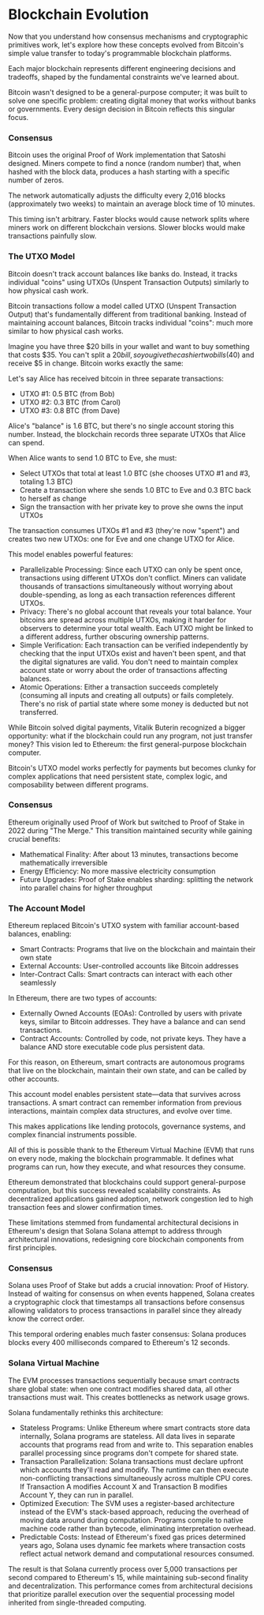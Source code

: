 
# Blockchain Evolution

Now that you understand how consensus mechanisms and cryptographic primitives work, let's explore how these concepts evolved from Bitcoin's simple value transfer to today's programmable blockchain platforms. 

Each major blockchain represents different engineering decisions and tradeoffs, shaped by the fundamental constraints we've learned about.

<ArticleSection name="Bitcoin" id="bitcoin" level="h2" />

Bitcoin wasn't designed to be a general-purpose computer; it was built to solve one specific problem: creating digital money that works without banks or governments. Every design decision in Bitcoin reflects this singular focus.

### Consensus

Bitcoin uses the original Proof of Work implementation that Satoshi designed. Miners compete to find a nonce (random number) that, when hashed with the block data, produces a hash starting with a specific number of zeros. 

The network automatically adjusts the difficulty every 2,016 blocks (approximately two weeks) to maintain an average block time of 10 minutes.

This timing isn't arbitrary. Faster blocks would cause network splits where miners work on different blockchain versions. Slower blocks would make transactions painfully slow.

### The UTXO Model 

Bitcoin doesn't track account balances like banks do. Instead, it tracks individual "coins" using UTXOs (Unspent Transaction Outputs) similarly to how physical cash work.


Bitcoin transactions follow a model called UTXO (Unspent Transaction Output) that's fundamentally different from traditional banking. Instead of maintaining account balances, Bitcoin tracks individual "coins": much more similar to how physical cash works.

Imagine you have three $20 bills in your wallet and want to buy something that costs $35. You can't split a $20 bill, so you give the cashier two bills ($40) and receive $5 in change. Bitcoin works exactly the same:

Let's say Alice has received bitcoin in three separate transactions:
- UTXO #1: 0.5 BTC (from Bob)
- UTXO #2: 0.3 BTC (from Carol)
- UTXO #3: 0.8 BTC (from Dave)

Alice's "balance" is 1.6 BTC, but there's no single account storing this number. Instead, the blockchain records three separate UTXOs that Alice can spend.

When Alice wants to send 1.0 BTC to Eve, she must:
- Select UTXOs that total at least 1.0 BTC (she chooses UTXO #1 and #3, totaling 1.3 BTC)
- Create a transaction where she sends 1.0 BTC to Eve and 0.3 BTC back to herself as change
- Sign the transaction with her private key to prove she owns the input UTXOs

The transaction consumes UTXOs #1 and #3 (they're now "spent") and creates two new UTXOs: one for Eve and one change UTXO for Alice.

This model enables powerful features:
- Parallelizable Processing: Since each UTXO can only be spent once, transactions using different UTXOs don't conflict. Miners can validate thousands of transactions simultaneously without worrying about double-spending, as long as each transaction references different UTXOs.
- Privacy: There's no global account that reveals your total balance. Your bitcoins are spread across multiple UTXOs, making it harder for observers to determine your total wealth. Each UTXO might be linked to a different address, further obscuring ownership patterns.
- Simple Verification: Each transaction can be verified independently by checking that the input UTXOs exist and haven't been spent, and that the digital signatures are valid. You don't need to maintain complex account state or worry about the order of transactions affecting balances.
- Atomic Operations: Either a transaction succeeds completely (consuming all inputs and creating all outputs) or fails completely. There's no risk of partial state where some money is deducted but not transferred.

<ArticleSection name="Ethereum" id="ethereum" level="h2" />

While Bitcoin solved digital payments, Vitalik Buterin recognized a bigger opportunity: what if the blockchain could run any program, not just transfer money? This vision led to Ethereum: the first general-purpose blockchain computer.

Bitcoin's UTXO model works perfectly for payments but becomes clunky for complex applications that need persistent state, complex logic, and composability between different programs.

### Consensus

Ethereum originally used Proof of Work but switched to Proof of Stake in 2022 during "The Merge." This transition maintained security while gaining crucial benefits:
- Mathematical Finality: After about 13 minutes, transactions become mathematically irreversible
- Energy Efficiency: No more massive electricity consumption
- Future Upgrades: Proof of Stake enables sharding: splitting the network into parallel chains for higher throughput

### The Account Model

Ethereum replaced Bitcoin's UTXO system with familiar account-based balances, enabling:
- Smart Contracts: Programs that live on the blockchain and maintain their own state
- External Accounts: User-controlled accounts like Bitcoin addresses
- Inter-Contract Calls: Smart contracts can interact with each other seamlessly

In Ethereum, there are two types of accounts:
- Externally Owned Accounts (EOAs): Controlled by users with private keys, similar to Bitcoin addresses. They have a balance and can send transactions.
- Contract Accounts: Controlled by code, not private keys. They have a balance AND store executable code plus persistent data.

For this reason, on Ethereum, smart contracts are autonomous programs that live on the blockchain, maintain their own state, and can be called by other accounts.

This account model enables persistent state—data that survives across transactions. A smart contract can remember information from previous interactions, maintain complex data structures, and evolve over time. 

This makes applications like lending protocols, governance systems, and complex financial instruments possible.

All of this is possible thank to the Ethereum Virtual Machine (EVM) that runs on every node, making the blockchain programmable. It defines what programs can run, how they execute, and what resources they consume.

<ArticleSection name="Solana" id="solana" level="h2" />

Ethereum demonstrated that blockchains could support general-purpose computation, but this success revealed scalability constraints. As decentralized applications gained adoption, network congestion led to high transaction fees and slower confirmation times. 

These limitations stemmed from fundamental architectural decisions in Ethereum's design that Solana Solana attempt to address through architectural innovations, redesigning core blockchain components from first principles.

### Consensus

Solana uses Proof of Stake but adds a crucial innovation: Proof of History. Instead of waiting for consensus on when events happened, Solana creates a cryptographic clock that timestamps all transactions before consensus allowing validators to process transactions in parallel since they already know the correct order.

This temporal ordering enables much faster consensus: Solana produces blocks every 400 milliseconds compared to Ethereum's 12 seconds.

### Solana Virtual Machine 

The EVM processes transactions sequentially because smart contracts share global state: when one contract modifies shared data, all other transactions must wait. This creates bottlenecks as network usage grows.

Solana fundamentally rethinks this architecture:
- Stateless Programs: Unlike Ethereum where smart contracts store data internally, Solana programs are stateless. All data lives in separate accounts that programs read from and write to. This separation enables parallel processing since programs don't compete for shared state.
- Transaction Parallelization: Solana transactions must declare upfront which accounts they'll read and modify. The runtime can then execute non-conflicting transactions simultaneously across multiple CPU cores. If Transaction A modifies Account X and Transaction B modifies Account Y, they can run in parallel.
- Optimized Execution: The SVM uses a register-based architecture instead of the EVM's stack-based approach, reducing the overhead of moving data around during computation. Programs compile to native machine code rather than bytecode, eliminating interpretation overhead.
- Predictable Costs: Instead of Ethereum's fixed gas prices determined years ago, Solana uses dynamic fee markets where transaction costs reflect actual network demand and computational resources consumed.

The result is that Solana currently process over 5,000 transactions per second compared to Ethereum's 15, while maintaining sub-second finality and decentralization. This performance comes from architectural decisions that prioritize parallel execution over the sequential processing model inherited from single-threaded computing.